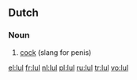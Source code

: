 ==Dutch==

===Noun===
{{infl|nl|noun|g=m|plural|lullen}}

# [[cock]] (slang for penis)

[[el:lul]]
[[fr:lul]]
[[nl:lul]]
[[pl:lul]]
[[ru:lul]]
[[tr:lul]]
[[vo:lul]]